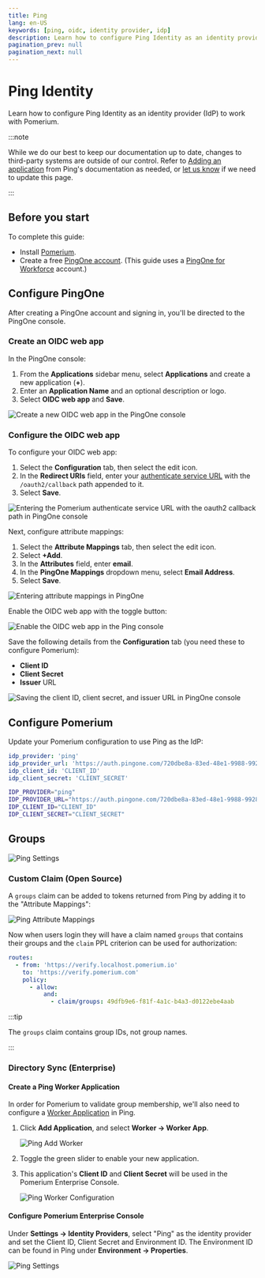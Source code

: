 ```yaml
---
title: Ping
lang: en-US
keywords: [ping, oidc, identity provider, idp]
description: Learn how to configure Ping Identity as an identity provider that works with Pomerium to authenticate users.
pagination_prev: null
pagination_next: null
---
```



# Ping Identity

Learn how to configure Ping Identity as an identity provider (IdP) to work with Pomerium.

:::note

While we do our best to keep our documentation up to date, changes to third-party systems are outside of our control. Refer to [Adding an application](https://docs.pingidentity.com/r/en-us/pingone/p1_add_app_worker) from Ping's documentation as needed, or [let us know](https://github.com/pomerium/documentation/issues/new?assignees=&labels=&template=doc-error.md) if we need to update this page.

:::

## Before you start

To complete this guide:

- Install [Pomerium](/docs/zero).
- Create a free [PingOne account](https://www.pingidentity.com/en/try-ping.html). (This guide uses a [PingOne for Workforce](https://www.pingidentity.com/en/platform/solutions/pingone-for-workforce.html) account.)

## Configure PingOne

After creating a PingOne account and signing in, you'll be directed to the PingOne console.

### Create an OIDC web app

In the PingOne console:

1. From the **Applications** sidebar menu, select **Applications** and create a new application (**+**).
1. Enter an **Application Name** and an optional description or logo.
1. Select **OIDC web app** and **Save**.

![Create a new OIDC web app in the PingOne console](./img/ping/ping-add-oidc-web-app.png)

### Configure the OIDC web app

To configure your OIDC web app:

1. Select the **Configuration** tab, then select the edit icon.
1. In the **Redirect URIs** field, enter your [authenticate service URL](/docs/reference/service-urls#authenticate-service-url) with the `/oauth2/callback` path appended to it.
1. Select **Save**.

  ![Entering the Pomerium authenticate service URL with the oauth2 callback path in PingOne console](./img/ping/ping-redirect-uri.png)

Next, configure attribute mappings:

1. Select the **Attribute Mappings** tab, then select the edit icon.
1. Select **+Add**.
1. In the **Attributes** field, enter **email**.
1. In the **PingOne Mappings** dropdown menu, select **Email Address**.
1. Select **Save**.

  ![Entering attribute mappings in PingOne](./img/ping/ping-attribute-settings.png)

Enable the OIDC web app with the toggle button:

![Enable the OIDC web app in the Ping console](./img/ping/ping-enable-app.png)

Save the following details from the **Configuration** tab (you need these to configure Pomerium):

- **Client ID**
- **Client Secret**
- **Issuer** URL

![Saving the client ID, client secret, and issuer URL in PingOne console](./img/ping/ping-client-data.gif)

## Configure Pomerium

Update your Pomerium configuration to use Ping as the IdP:

<Tabs queryString="configuration-settings">
<TabItem value="config-file-keys" label="config.yaml">

```yaml
idp_provider: 'ping'
idp_provider_url: 'https://auth.pingone.com/720dbe8a-83ed-48e1-9988-9928301ae668/as'
idp_client_id: 'CLIENT_ID'
idp_client_secret: 'CLIENT_SECRET'
```

</TabItem>
<TabItem value="environment-variables" label="Environment Variables">

```bash
IDP_PROVIDER="ping"
IDP_PROVIDER_URL="https://auth.pingone.com/720dbe8a-83ed-48e1-9988-9928301ae668/as"
IDP_CLIENT_ID="CLIENT_ID"
IDP_CLIENT_SECRET="CLIENT_SECRET"
```

</TabItem>
</Tabs>

## Groups

![Ping Settings](./img/ping/ping-idp.png)

<Tabs queryString="get-groups">
<TabItem value="custom-claim" label="Custom Claim (Open Source)">

### Custom Claim (Open Source)

A `groups` claim can be added to tokens returned from Ping by adding it to the "Attribute Mappings":

![Ping Attribute Mappings](./img/ping/ping-groups.png)

Now when users login they will have a claim named `groups` that contains their groups and the `claim` PPL criterion can be used for authorization:

```yaml
routes:
  - from: 'https://verify.localhost.pomerium.io'
    to: 'https://verify.pomerium.com'
    policy:
      - allow:
          and:
            - claim/groups: 49dfb9e6-f81f-4a1c-b4a3-d0122ebe4aab
```

:::tip

The `groups` claim contains group IDs, not group names.

:::

</TabItem>
<TabItem value="directory-sync" label="Directory Sync (Enterprise)">

### Directory Sync (Enterprise)

#### Create a Ping Worker Application

In order for Pomerium to validate group membership, we'll also need to configure a [Worker Application](https://docs.pingidentity.com/bundle/pingdirectory-73/page/lfm1564011499001.html) in Ping.

1. Click **Add Application**, and select **Worker → Worker App**.

   ![Ping Add Worker](./img/ping/ping-add-worker.png)

1. Toggle the green slider to enable your new application.

1. This application's **Client ID** and **Client Secret** will be used in the Pomerium Enterprise Console.

   ![Ping Worker Configuration](./img/ping/ping-worker-configuration.png)

#### Configure Pomerium Enterprise Console

Under **Settings → Identity Providers**, select "Ping" as the identity provider and set the Client ID, Client Secret and Environment ID. The Environment ID can be found in Ping under **Environment → Properties**.

![Ping Settings](./img/ping/ping-idp.png)

</TabItem>
</Tabs>
